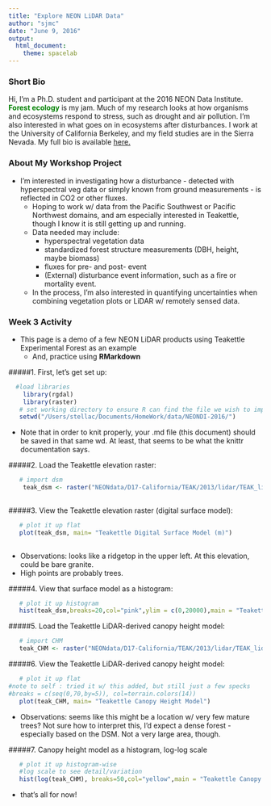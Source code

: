 ```yaml
---
title: "Explore NEON LiDAR Data"
author: "sjmc"
date: "June 9, 2016"
output: 
  html_document: 
    theme: spacelab
---
```


### Short Bio
Hi, I'm a Ph.D. student and participant at the 2016 NEON Data Institute. <span style="color:green">__Forest ecology__</span> is my jam. Much of my research looks at how organisms and ecosystems respond to stress, such as drought and air pollution. I'm also interested in what goes on in ecosystems after disturbances. I work at the University of California Berkeley, and my field studies are in the Sierra Nevada. My full bio is available [here.](https://en.wikipedia.org/wiki/Triceratops)
	
### About My Workshop Project
  * I'm interested in investigating how a disturbance - detected with hyperspectral veg data or simply known from ground measurements - is reflected in CO2 or other fluxes.
    * Hoping to work w/ data from the Pacific Southwest or Pacific Northwest domains, and am especially interested in Teakettle, though I know it is still getting up and running. 
    * Data needed may include:
        - hyperspectral vegetation data
        - standardized forest structure measurements (DBH, height, maybe biomass)
        - fluxes for pre- and post- event
        - (External) disturbance event information, such as a fire or mortality event.
    * In the process, I'm also interested in quantifying uncertainties when combining vegetation plots or LiDAR w/ remotely sensed data. 
  
### Week 3 Activity
  * This page is a demo of a few NEON LiDAR products using Teakettle Experimental Forest as an example
    - And, practice using __RMarkdown__

#####1. First, let's get set up:
```r
  #load libraries
    library(rgdal)
    library(raster)
   # set working directory to ensure R can find the file we wish to import
   setwd("/Users/stellac/Documents/HomeWork/data/NEONDI-2016/")
```
* Note that in order to knit properly, your .md file (this document) should be saved in that same wd. At least, that seems to be what the knittr documentation says. 

#####2. Load the Teakettle elevation raster:
```r
   # import dsm
    teak_dsm <- raster("NEONdata/D17-California/TEAK/2013/lidar/TEAK_lidarDSM.tif" )
   
```
#####3. View the Teakettle elevation raster (digital surface model):
```r

   # plot it up flat
   plot(teak_dsm, main= "Teakettle Digital Surface Model (m)")
   
```

+ Observations: looks like a ridgetop in the upper left. At this elevation, could be bare granite.
+ High points are probably trees.

#####4. View that surface model as a histogram:
```r
   # plot it up histogram
   hist(teak_dsm,breaks=20,col="pink",ylim = c(0,20000),main = "Teakettle Elevation Histogram (m)",xlab = "Elevation (meters)",ylab="Frequency")

```

#####5. Load the Teakettle LiDAR-derived canopy height model:
```r
   # import CHM
   teak_CHM <- raster("NEONdata/D17-California/TEAK/2013/lidar/TEAK_lidarCHM.tif" )
```
#####6. View the Teakettle LiDAR-derived canopy height model:
```r
   # plot it up flat
#note to self : tried it w/ this added, but still just a few specks
#breaks = c(seq(0,70,by=5)), col=terrain.colors(14))
   plot(teak_CHM, main= "Teakettle Canopy Height Model")
```

+ Observations: seems like this might be a location w/ very few mature trees? Not sure how to interpret this, I'd expect a dense forest - especially based on the DSM. Not a very large area, though.

#####7. Canopy height model as a histogram, log-log scale
```r
   # plot it up histogram-wise
   #log scale to see detail/variation 
   hist(log(teak_CHM), breaks=50,col="yellow",main = "Teakettle Canopy Height Model Histogram",ylab = "Log Frequency", xlab = "log height (m)")
```

 + that's all for now!
